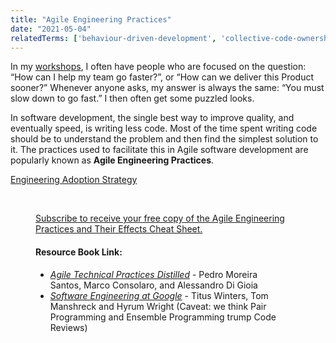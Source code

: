 ```yaml
---
title: "Agile Engineering Practices"
date: "2021-05-04"
relatedTerms: ['behaviour-driven-development', 'collective-code-ownership', 'continuous-delivery', 'continuous-integration', 'emergentevolutionary-architecture', 'ensemble-formerly-mob-programming', 'pair-programming', 'refactoring', '10-minute-build', 'test-driven-development', 'trunk-based-development', 'unit-testing']
---
```




In my [workshops](/certified-scrum-agile-training), I often have people who are focused on the question: “How can I help my team go faster?”, or “How can we deliver this Product sooner?” Whenever anyone asks, my answer is always the same: “You must slow down to go fast.” I then often get some puzzled looks.

In software development, the single best way to improve quality, and eventually speed, is writing less code. Most of the time spent writing code should be to understand the problem and then find the simplest solution to it. The practices used to facilitate this in Agile software development are popularly known as **Agile Engineering Practices**.

[Engineering Adoption Strategy](external:https://www.infoq.com/articles/levison-TDD-adoption-strategy/)

 

<Figure
  src={AgileEngineeringPracticesMapSmall}
  alt="Agile Engineering Practices"
  caption="Agile Engineering Practices"
/>


[Subscribe to receive your free copy of the Agile Engineering Practices and Their Effects Cheat Sheet.](external:https://www.getdrip.com/forms/194541779/submissions/new)

#### Resource Book Link:

- [_Agile Technical Practices Distilled_](external:https://leanpub.com/agiletechnicalpracticesdistilled) - Pedro Moreira Santos, Marco Consolaro, and Alessandro Di Gioia
- [_Software Engineering at Google_](external:https://abseil.io/resources/swe-book) - Titus Winters, Tom Manshreck and Hyrum Wright (Caveat: we think Pair Programming and Ensemble Programming trump Code Reviews)
